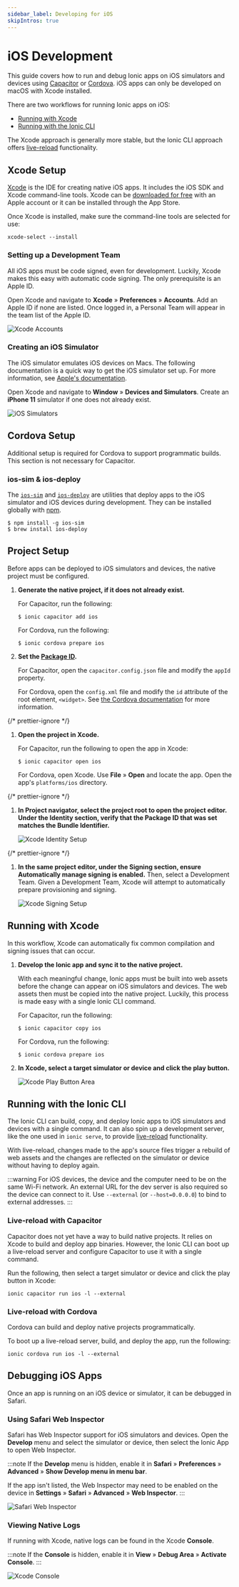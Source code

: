 ```yaml
---
sidebar_label: Developing for iOS
skipIntros: true
---
```


# iOS Development

This guide covers how to run and debug Ionic apps on iOS simulators and devices using [Capacitor](../reference/glossary.mdx#capacitor) or [Cordova](../reference/glossary.mdx#cordova). iOS apps can only be developed on macOS with Xcode installed.

There are two workflows for running Ionic apps on iOS:

- [Running with Xcode](#running-with-xcode)
- [Running with the Ionic CLI](#running-with-the-ionic-cli)

The Xcode approach is generally more stable, but the Ionic CLI approach offers [live-reload](../reference/glossary.mdx#livereload) functionality.

## Xcode Setup

[Xcode](https://developer.apple.com/xcode/) is the IDE for creating native iOS apps. It includes the iOS SDK and Xcode command-line tools. Xcode can be [downloaded for free](https://developer.apple.com/download/) with an Apple account or it can be installed through the App Store.

Once Xcode is installed, make sure the command-line tools are selected for use:

```shell
xcode-select --install
```

### Setting up a Development Team

All iOS apps must be code signed, even for development. Luckily, Xcode makes this easy with automatic code signing. The only prerequisite is an Apple ID.

Open Xcode and navigate to **Xcode** &raquo; **Preferences** &raquo; **Accounts**. Add an Apple ID if none are listed. Once logged in, a Personal Team will appear in the team list of the Apple ID.

![Xcode Accounts](/img/installation/ios-xcode-accounts.png)

### Creating an iOS Simulator

The iOS simulator emulates iOS devices on Macs. The following documentation is a quick way to get the iOS simulator set up. For more information, see [Apple's documentation](https://developer.apple.com/library/content/documentation/IDEs/Conceptual/simulator_help_topics/Chapter/Chapter.html).

Open Xcode and navigate to **Window** &raquo; **Devices and Simulators**. Create an **iPhone 11** simulator if one does not already exist.

![iOS Simulators](/img/installation/ios-xcode-simulators-setup.png)

## Cordova Setup

Additional setup is required for Cordova to support programmatic builds. This section is not necessary for Capacitor.

### ios-sim & ios-deploy

The [`ios-sim`](https://github.com/ios-control/ios-sim) and [`ios-deploy`](https://github.com/ios-control/ios-deploy) are utilities that deploy apps to the iOS simulator and iOS devices during development. They can be installed globally with [npm](../reference/glossary.mdx#npm).

```shell
$ npm install -g ios-sim
$ brew install ios-deploy
```

## Project Setup

Before apps can be deployed to iOS simulators and devices, the native project must be configured.

1. <strong>Generate the native project, if it does not already exist.</strong>

   For Capacitor, run the following:

   ```shell
   $ ionic capacitor add ios
   ```

   For Cordova, run the following:

   ```shell
   $ ionic cordova prepare ios
   ```

1. <strong>Set the [Package ID](../reference/glossary.mdx#package-id).</strong>

   For Capacitor, open the `capacitor.config.json` file and modify the `appId` property.

   For Cordova, open the `config.xml` file and modify the `id` attribute of the root element, `<widget>`. See [the Cordova documentation](https://cordova.apache.org/docs/en/latest/config_ref/#widget) for more information.

{/* prettier-ignore */}
1. <strong>Open the project in <b>Xcode</b>.</strong>

   For Capacitor, run the following to open the app in Xcode:

   ```shell
   $ ionic capacitor open ios
   ```

   For Cordova, open Xcode. Use **File** &raquo; **Open** and locate the app. Open the app's `platforms/ios` directory.

{/* prettier-ignore */}
1. <strong>In <b>Project navigator</b>, select the project root to open the project editor. Under the **Identity** section, verify that the Package ID that was set matches the Bundle Identifier.</strong>

   ![Xcode Identity Setup](/img/running/ios-xcode-identity-setup.png)

{/* prettier-ignore */}
1. <strong>In the same project editor, under the <b>Signing</b> section, ensure <b>Automatically manage signing</b> is enabled.</strong> Then, select a Development Team. Given a Development Team, Xcode will attempt to automatically prepare provisioning and signing.

   ![Xcode Signing Setup](/img/running/ios-xcode-signing-setup.png)

## Running with Xcode

In this workflow, Xcode can automatically fix common compilation and signing issues that can occur.

1. <strong>Develop the Ionic app and sync it to the native project.</strong>

   With each meaningful change, Ionic apps must be built into web assets before the change can appear on iOS simulators and devices. The web assets then must be copied into the native project. Luckily, this process is made easy with a single Ionic CLI command.

   For Capacitor, run the following:

   ```shell
   $ ionic capacitor copy ios
   ```

   For Cordova, run the following:

   ```shell
   $ ionic cordova prepare ios
   ```

1. <strong>In Xcode, select a target simulator or device and click the play button.</strong>

   ![Xcode Play Button Area](/img/running/ios-xcode-play-button-area.png)

## Running with the Ionic CLI

The Ionic CLI can build, copy, and deploy Ionic apps to iOS simulators and devices with a single command. It can also spin up a development server, like the one used in `ionic serve`, to provide [live-reload](../reference/glossary.mdx#livereload) functionality.

With live-reload, changes made to the app's source files trigger a rebuild of web assets and the changes are reflected on the simulator or device without having to deploy again.

:::warning
For iOS devices, the device and the computer need to be on the same Wi-Fi network. An external URL for the dev server is also required so the device can connect to it. Use `--external` (or `--host=0.0.0.0`) to bind to external addresses.
:::

### Live-reload with Capacitor

Capacitor does not yet have a way to build native projects. It relies on Xcode to build and deploy app binaries. However, the Ionic CLI can boot up a live-reload server and configure Capacitor to use it with a single command.

Run the following, then select a target simulator or device and click the play button in Xcode:

```shell
ionic capacitor run ios -l --external
```

### Live-reload with Cordova

Cordova can build and deploy native projects programmatically.

To boot up a live-reload server, build, and deploy the app, run the following:

```shell
ionic cordova run ios -l --external
```

## Debugging iOS Apps

Once an app is running on an iOS device or simulator, it can be debugged in Safari.

### Using Safari Web Inspector

Safari has Web Inspector support for iOS simulators and devices. Open the **Develop** menu and select the simulator or device, then select the Ionic App to open Web Inspector.

:::note
If the **Develop** menu is hidden, enable it in **Safari** &raquo; **Preferences** &raquo; **Advanced** &raquo; **Show Develop menu in menu bar**.

If the app isn't listed, the Web Inspector may need to be enabled on the device in **Settings** &raquo; **Safari** &raquo; **Advanced** &raquo; **Web Inspector**.
:::

![Safari Web Inspector](/img/running/ios-safari-web-inspector-timelines.png)

### Viewing Native Logs

If running with Xcode, native logs can be found in the Xcode **Console**.

:::note
If the **Console** is hidden, enable it in **View** &raquo; **Debug Area** &raquo; **Activate Console**.
:::

![Xcode Console](/img/running/ios-xcode-console.png)
